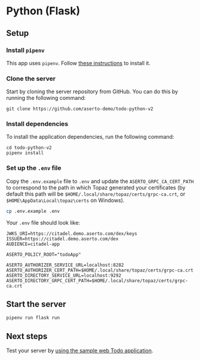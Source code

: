 # Python (Flask)

## Setup

### Install `pipenv`
This app uses `pipenv`. Follow [these instructions](https://pipenv.pypa.io/en/latest/#install-pipenv-today) to install it.

### Clone the server
Start by cloning the server repository from GitHub. You can do this by running the following command:
```
git clone https://github.com/aserto-demo/todo-python-v2
```

### Install dependencies
To install the application dependencies, run the following command:
```
cd todo-python-v2
pipenv install
```

### Set up the `.env` file
Copy the `.env.example` file to `.env` and update the `ASERTO_GRPC_CA_CERT_PATH` to correspond to the path in which Topaz generated your certificates
(by default this path will be `$HOME/.local/share/topaz/certs/grpc-ca.crt`, or `$HOME\AppData\Local\topaz\certs` on Windows).

```bash
cp .env.example .env
```

Your `.env` file should look like:

```
JWKS_URI=https://citadel.demo.aserto.com/dex/keys
ISSUER=https://citadel.demo.aserto.com/dex
AUDIENCE=citadel-app

ASERTO_POLICY_ROOT="todoApp"

ASERTO_AUTHORIZER_SERVICE_URL=localhost:8282
ASERTO_AUTHORIZER_CERT_PATH=$HOME/.local/share/topaz/certs/grpc-ca.crt
ASERTO_DIRECTORY_SERVICE_URL=localhost:9292
ASERTO_DIRECTORY_GRPC_CERT_PATH=$HOME/.local/share/topaz/certs/grpc-ca.crt
```

## Start the server
```
pipenv run flask run
```
## Next steps
Test your server by [using the sample web Todo application](/docs/getting-started/samples/test-application).
